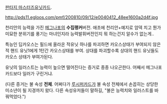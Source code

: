 [[판타지 마스터즈]]유닛카드.

http://pds11.egloos.com/pmf/200810/09/12/e0040412_48ee1600a2d4f.jpg

천리안의 능력을 가진 [[메그나포]]의 '''수집랭커'''버전. 애초에 천리안+예지로 암덱 치고 뭔가 미묘한 분위기를 풍기는 마녀인지라 능력발휘버전인지 뭐 하는건지 알수가 없는게..


특능인 딥카오스는 필드에 올라온 적유닛 하나를 파괴하면 카오스상태가 부여되지 않은 적 핸드 유닛1에게 1턴간 카오스상태를 부여. 상대를 파괴할수록 상대의 핸드 유닛들도 카오스 상태가 부여가된다.

유닛의 일러스트는 능력이 높으면 떨어진다는 증거로 종종 나오곤한다. 어째서 메그나포 카드보다 일러가 구린거냐.

(다른 증거는 불 속성 '''전체'''. 어쩌다가 [[루시퍼]]카드가 불 속성 전체에서 손꼽히는 상당한 미소년이 될 지경까지 왔다. 다른 속성유저들이 말하길, "불은 능력치와 일러스트를 바꿔먹었다.")
